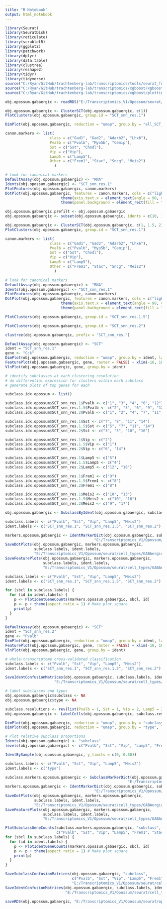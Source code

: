```yaml
---
title: "R Notebook"
output: html_notebook
---
```


```r

library(Seurat)
library(SeuratDisk)
library(reticulate)
library(scrubletR)
library(ggplot2)
library(patchwork)
library(dplyr)
library(data.table)
library(clustree)
library(reshape2)
library(tidyr)
library(tidyverse)
source("C:/Ryan/GitHub/trachtenberg-lab/transcriptomics/tools/seurat_functions.R")
source("C:/Ryan/GitHub/trachtenberg-lab/transcriptomics/xgboost/xgboost_train.R")
source("C:/Ryan/GitHub/trachtenberg-lab/transcriptomics/xgboost/plottingFxns.R")

obj.opossum.gabaergic <- readRDS("E:/Transcriptomics_V1/Opossum/seurat/opossum_v1_gabaergic.rds")

```


```r

obj.opossum.gabaergic <- ClusterSCT(obj.opossum.gabaergic, c(1))
PlotClusters(obj.opossum.gabaergic, group.id = "SCT_snn_res.1")

```


```r

DimPlot(obj.opossum.gabaergic, reduction = "umap", group.by = "all_SCT_snn_res.1", label = TRUE, raster = FALSE, shuffle = TRUE) + xlim(-18, 18) + ylim(-18, 18) + coord_equal()

```


```r

canon.markers <- list(
                    class = c("Gad1", "Gad2", "Adarb2", "Lhx6"),
                    Pvalb = c("Pvalb", "Myo5b", "Cemip"), 
                    Sst = c("Sst", "Chodl"), 
                    Vip = c("Vip"), 
                    Lamp5 = c("Lamp5"), 
                    Other = c("Frem1", "Stac", "Sncg", "Meis2")
                      )

# look for canonical markers
DefaultAssay(obj.opossum.gabaergic) <- "RNA"
Idents(obj.opossum.gabaergic) <- "SCT_snn_res.1"
PlotFeatures(obj.opossum.gabaergic, canon.markers)
DotPlot(obj.opossum.gabaergic, features = canon.markers, cols = c("lightgrey", "red"), scale = FALSE) + 
                         theme(axis.text.x = element_text(angle = 90, vjust = 0.25)) + 
                         theme(panel.background = element_rect(fill = "white", color = NA), plot.background = element_rect(fill = "white", color = NA)) + NoLegend()

```


```r

obj.opossum.gabaergic.prefilt <- obj.opossum.gabaergic
obj.opossum.gabaergic <- subset(obj.opossum.gabaergic, idents = c(10, 12, 14, 17, 18), invert = TRUE)

```


```r

obj.opossum.gabaergic <- ClusterSCT(obj.opossum.gabaergic, c(1, 1.5, 2))
PlotClusters(obj.opossum.gabaergic, group.id = "SCT_snn_res.1")

canon.markers <- list(
                    class = c("Gad1", "Gad2", "Adarb2", "Lhx6"),
                    Pvalb = c("Pvalb", "Myo5b", "Cemip"), 
                    Sst = c("Sst", "Chodl"), 
                    Vip = c("Vip"), 
                    Lamp5 = c("Lamp5"), 
                    Other = c("Frem1", "Stac", "Sncg", "Meis2")
                      )

# look for canonical markers
DefaultAssay(obj.opossum.gabaergic) <- "RNA"
Idents(obj.opossum.gabaergic) <- "SCT_snn_res.1"
PlotFeatures(obj.opossum.gabaergic, canon.markers)
DotPlot(obj.opossum.gabaergic, features = canon.markers, cols = c("lightgrey", "red"), scale = FALSE) + 
                         theme(axis.text.x = element_text(angle = 90, vjust = 0.25)) + 
                         theme(panel.background = element_rect(fill = "white", color = NA), plot.background = element_rect(fill = "white", color = NA)) + NoLegend()

```


```r

PlotClusters(obj.opossum.gabaergic, group.id = "SCT_snn_res.1.5")

```


```r

PlotClusters(obj.opossum.gabaergic, group.id = "SCT_snn_res.2")

```


```r

clustree(obj.opossum.gabaergic, prefix = "SCT_snn_res.")

```


```r

DefaultAssay(obj.opossum.gabaergic) <- "SCT"
ident = "SCT_snn_res.1"
gene <- "Cck"
DimPlot(obj.opossum.gabaergic, reduction = "umap", group.by = ident, label = TRUE, raster = FALSE) + NoLegend() + xlim(-18, 18) + ylim(-18, 18) + coord_equal()
FeaturePlot(obj.opossum.gabaergic, gene, raster = FALSE) + xlim(-18, 18) + ylim(-18, 18) + coord_equal()
VlnPlot(obj.opossum.gabaergic, gene, group.by = ident)

```


```r

# identify subclasses at each clustering resolution
# do differential expression for clusters within each subclass
# generate plots of top genes for each

subclass.idx.opossum <- list()

subclass.idx.opossum$SCT_snn_res.1$Pvalb <- c("1", "3", "4", "6", "12")
subclass.idx.opossum$SCT_snn_res.1.5$Pvalb <- c("2", "3", "6", "9", "12", "13", "15")
subclass.idx.opossum$SCT_snn_res.2$Pvalb <- c("1", "2", "4", "7", "11", "13", "15")

subclass.idx.opossum$SCT_snn_res.1$Sst <- c("7", "8", "11", "14")
subclass.idx.opossum$SCT_snn_res.1.5$Sst <- c("5", "7", "11", "14")
subclass.idx.opossum$SCT_snn_res.2$Sst <- c("3", "5", "10", "16")

subclass.idx.opossum$SCT_snn_res.1$Vip <- c("2")
subclass.idx.opossum$SCT_snn_res.1.5$Vip <- c("1")
subclass.idx.opossum$SCT_snn_res.2$Vip <- c("6", "14")

subclass.idx.opossum$SCT_snn_res.1$Lamp5 <- c("5")
subclass.idx.opossum$SCT_snn_res.1.5$Lamp5 <- c("4")
subclass.idx.opossum$SCT_snn_res.2$Lamp5 <- c("12", "18")

subclass.idx.opossum$SCT_snn_res.1$Frem1 <- c("9")
subclass.idx.opossum$SCT_snn_res.1.5$Frem1 <- c("8")
subclass.idx.opossum$SCT_snn_res.2$Frem1 <- c("8")

subclass.idx.opossum$SCT_snn_res.1$Meis2 <- c("10", "13")
subclass.idx.opossum$SCT_snn_res.1.5$Meis2 <- c("10", "16")
subclass.idx.opossum$SCT_snn_res.2$Meis2 <- c("9", "17")

obj.opossum.gabaergic <- SubclassByIdent(obj.opossum.gabaergic, subclass.idx.opossum)

```


```r

subclass.labels <- c("Pvalb", "Sst", "Vip", "Lamp5", "Meis2")
ident.labels <- c("SCT_snn_res.1", "SCT_snn_res.1.5", "SCT_snn_res.2")

markers.opossum.gabaergic <- IdentMarkerDict(obj.opossum.gabaergic, subclass.labels, ident.labels,
                                        "E:/Transcriptomics_V1/Opossum/seurat/marker_genes/GABAergic/markerdict_clusters.rds")
SaveDotPlots(obj.opossum.gabaergic, markers.opossum.gabaergic,
             subclass.labels, ident.labels,
             "E:/Transcriptomics_V1/Opossum/seurat/cell_types/GABAergic/", "ENSMODG")
SaveFeaturePlots(obj.opossum.gabaergic, markers.opossum.gabaergic,
                 subclass.labels, ident.labels,
                 "E:/Transcriptomics_V1/Opossum/seurat/cell_types/GABAergic/")

```


```r

subclass.labels <- c("Pvalb", "Sst", "Vip", "Lamp5", "Meis2")
ident.labels <- c("SCT_snn_res.1", "SCT_snn_res.1.5", "SCT_snn_res.2")

for (sbcl in subclass.labels) {
  for (id in ident.labels) {
    p <- PlotIdentGeneCounts(markers.opossum.gabaergic, sbcl, id)
    p <- p + theme(aspect.ratio = 1) # Make plot square
    print(p)
  }
}

```


```r

DefaultAssay(obj.opossum.gabaergic) <- "SCT"
ident = "SCT_snn_res.2"
gene <- "Pvalb"
DimPlot(obj.opossum.gabaergic, reduction = "umap", group.by = ident, label = TRUE, raster = FALSE) + NoLegend() + xlim(-18, 18) + ylim(-18, 18) + coord_equal()
FeaturePlot(obj.opossum.gabaergic, gene, raster = FALSE) + xlim(-18, 18) + ylim(-18, 18) + coord_equal()
VlnPlot(obj.opossum.gabaergic, gene, group.by = ident)

```


```r

# whole-transcriptome cross-validated classification
subclass.labels <- c("Pvalb", "Sst", "Vip", "Lamp5", "Meis2")
ident.labels <- c("SCT_snn_res.1", "SCT_snn_res.1.5", "SCT_snn_res.2")

SaveIdentConfusionMatrices(obj.opossum.gabaergic, subclass.labels, ident.labels, 
                      "E:/Transcriptomics_V1/Opossum/seurat/cell_types/GABAergic/")

```


```r

# label subclasses and types
obj.opossum.gabaergic$subclass <- NA
obj.opossum.gabaergic$type <- NA

subclass.resolutions <- rev(list(Pvalb = 1, Sst = 1, Vip = 2, Lamp5 = 2, Frem1 = 2, Meis2 = 2))
obj.opossum.gabaergic <- LabelCells(obj.opossum.gabaergic, subclass.resolutions)

```


```r

DimPlot(obj.opossum.gabaergic, reduction = "umap", group.by = "subclass", label = TRUE, raster = FALSE) + NoLegend() + xlim(-18, 18) + ylim(-18, 18) + coord_equal()
DimPlot(obj.opossum.gabaergic, reduction = "umap", group.by = "type", label = TRUE, raster = FALSE) + NoLegend() + xlim(-18, 18) + ylim(-18, 18) + coord_equal()

```


```r

# Plot relative subclass proportions
Idents(obj.opossum.gabaergic) <- "subclass"
levels(obj.opossum.gabaergic) <- c("Pvalb", "Sst", "Vip", "Lamp5", "Frem1", "Meis2")

IdentBySample(obj.opossum.gabaergic, y_limits = c(0, 0.60))

```


```r

subclass.labels <- c("Pvalb", "Sst", "Vip", "Lamp5", "Meis2")
ident.labels <- c("type")

subclass.markers.opossum.gabaergic <- SubclassMarkerDict(obj.opossum.gabaergic, "subclass",
                                                       "E:/Transcriptomics_V1/Opossum/seurat/marker_genes/GABAergic/markerdict_subclass.rds")
markers.opossum.gabaergic <- IdentMarkerDict(obj.opossum.gabaergic, subclass.labels, ident.labels,
                                        "E:/Transcriptomics_V1/Opossum/seurat/marker_genes/GABAergic/markerdict_types.rds")
SaveDotPlots(obj.opossum.gabaergic, markers.opossum.gabaergic,
             subclass.labels, ident.labels,
             "E:/Transcriptomics_V1/Opossum/seurat/cell_types/GABAergic/", "ENSMODG")
SaveFeaturePlots(obj.opossum.gabaergic, markers.opossum.gabaergic,
                 subclass.labels, ident.labels,
                 "E:/Transcriptomics_V1/Opossum/seurat/cell_types/GABAergic/")

PlotSubclassGeneCounts(subclass.markers.opossum.gabaergic, "subclass", 
                       c("Pvalb", "Sst", "Vip", "Lamp5", "Frem1", "Stac", "Meis2")) + theme(aspect.ratio = 1)
for (sbcl in subclass.labels) {
  for (id in ident.labels) {
    p <- PlotIdentGeneCounts(markers.opossum.gabaergic, sbcl, id)
    p <- p + theme(aspect.ratio = 1) # Make plot square
    print(p)
  }
}

SaveSubclassConfusionMatrices(obj.opossum.gabaergic, "subclass",
                              c("Pvalb", "Sst", "Vip", "Lamp5", "Frem1", "Stac", "Meis2"),
                              "E:/Transcriptomics_V1/Opossum/seurat/cell_types/GABAergic/")
SaveIdentConfusionMatrices(obj.opossum.gabaergic, subclass.labels, ident.labels,
                           "E:/Transcriptomics_V1/Opossum/seurat/cell_types/GABAergic/")

```


```r

saveRDS(obj.opossum.gabaergic, "E:/Transcriptomics_V1/Opossum/seurat/opossum_v1_gabaergic_processed.rds")

```

